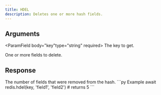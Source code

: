 ```yaml
---
title: HDEL
description: Deletes one or more hash fields.
---
```



## Arguments

<ParamField body="key"type="string" required>
  The key to get.
</ParamField>

<ParamField body="fields" required>
  One or more fields to delete.
</ParamField>

## Response

<ResponseField  type="integer" required>
    The number of fields that were removed from the hash.
</ResponseField>

<RequestExample>
```py Example
await redis.hdel(key, 'field1', 'field2')
# returns 5
```
</RequestExample>